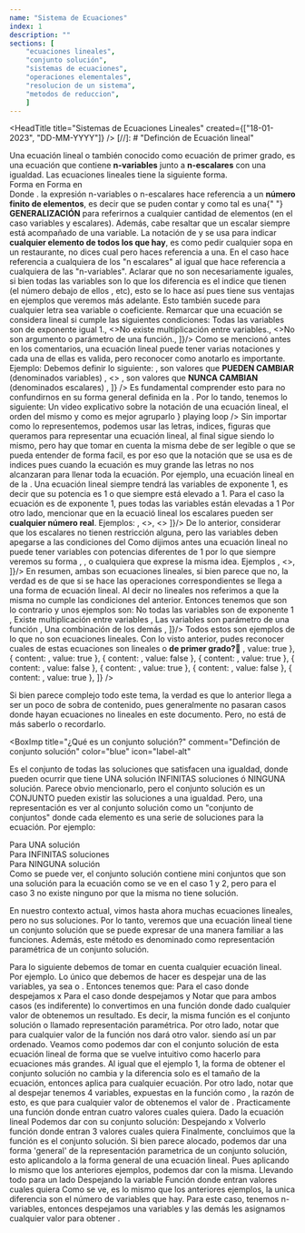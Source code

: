 ```yaml
---
name: "Sistema de Ecuaciones"
index: 1
description: ""
sections: [
    "ecuaciones lineales",
    "conjunto solución",
    "sistemas de ecuaciones",
    "operaciones elementales",
    "resolucion de un sistema",
    "metodos de reduccion",
    ]
---
```

<HeadTitle
  title="Sistemas de Ecuaciones Lineales"
  created={["18-01-2023", "DD-MM-YYYY"]}
/>
<Sep />
[//]: # "Definción de Ecuación lineal"

<TitleSection txt="Ecuaciones lineales" nr={1} />
<Ref id="ecuaciones lineales" />
<BoxImp
  title="¿Qué es una ecuación lineal?"
  comment="Definición de ecuación lineal"
  color="orange"
  icon="flag"
  id="def_ec_lin"
>
  Una ecuación lineal o también conocido como ecuación de primer grado, es una
  ecuación que contiene <b>n-variables</b> junto a <b>n-escalares</b> con una
  igualdad. Las ecuaciones lineales tiene la siguiente forma.
  <div className="grid grid-rows-2 md:grid-rows-none md:grid-cols-2 gap-2">
    <BoxSimp className="bg-back/5 ">
      <Ltx txt="ax+by=c" />
      <LComment>
        Forma en <Ltx txt="\mathbb{R^2}" />
      </LComment>
    </BoxSimp>
    <BoxSimp className="bg-back/5 ">
      <Ltx txt="a_1x_1+a_2x_2+\cdots+a_nx_n=b_1" />
      <LComment>
        Forma en <Ltx txt="\mathbb{R^n}" />
      </LComment>
    </BoxSimp>
  </div>
  Donde <Ltx txt="a_i, x_{i} \in \mathbb{R}" />.
</BoxImp>
<BComment type="note">
  la expresión n-variables o n-escalares hace referencia a un
  <b>número finito de elementos</b>, es decir que se puden contar y como tal es una{" "}
  <b>GENERALIZACIÓN</b> para referirnos a cualquier cantidad de elementos (en el
  caso variables y escalares). Además, cabe resaltar que un escalar siempre está
  acompañado de una variable.
</BComment>
<BComment>
  La notación de <Ltx txt="a_{i}" /> y <Ltx txt="x_{i}" /> se usa para indicar
  <b>cualquier elemento de todos los que hay</b>, es como pedir cualquier sopa en
  un restaurante, no dices cual pero haces referencia a una. En el caso
  <Ltx txt="a_{i}" /> hace referencia a cualquiera de los "n escalares" al igual
  que <Ltx txt="x_{i}" /> hace referencia a cualquiera de las "n-variables".
</BComment>
<BComment type="alert">
  Aclarar que <Ltx txt="x_{0}, x_{1}, x_{2}, \cdots, x_{n} " /> no son
  necesariamente iguales, si bien todas las variables son <Ltx txt="x" /> lo que
  los diferencia es el indice que tienen (el número debajo de ellos
  <Ltx txt="x_1" />, etc), esto se lo hace así pues tiene sus ventajas en ejemplos
  que veremos más adelante. Esto también sucede para cualquier letra sea variable
  o coeficiente.
</BComment>
<Ref id='condicionesEcuacionLineal'/>
<BComment type="warn">
  Remarcar que una ecuación se considera lineal si cumple las siguientes
  condiciones:
  <List className="pl-5" items={[
    <>Todas las variables son de exponente igual 1.</>,
    <>No existe multiplicación entre variables.</>,
    <>No son argumento o parámetro de una función.</>,
  ]}/>

</BComment>
<BoxChord title="Notación y orden de una ecuación lineal" color="yellow">
  Como se mencionó antes en los comentarios, una ecuación lineal puede tener
  varias notaciones y cada una de ellas es valida, pero reconocer como anotarlo
  es importante. Ejemplo:
  <Ltx txt="ax+by+cz+dw=e" block />
  Debemos definir lo siguiente:
  <List
    className="pl-5"
    items={[
      <>
        <Ltx txt="x,y,z,w\in\mathbb{R}" />, son valores que
        <b> PUEDEN CAMBIAR</b> (denominados variables)
      </>,
      <>
        <Ltx txt="a,b,c,d,e\in\mathbb{R}" />, son valores que
        <b> NUNCA CAMBIAN</b> (denominados escalares)
      </>,
    ]}
  />
  Es fundamental comprender esto para no confundirnos en su forma general
  definida en la <Lnk url="#def_ec_lin" txt="definición de ecuación lineal" />.
  Por lo tando, tenemos lo siguiente:
  <VidAbs
    url="/themes/Matematica/AlgebraLineal/SistemasDeEcuaciones/EcuacionesLinealesForm.mp4"
    title="Notación de una ecuación lineal"
    content={
      <>
        Un video explicativo sobre la notación de una ecuación lineal, el orden
        del mismo y como es mejor agruparlo
      </>
    }
    playing
    loop
  />
  Sin importar como lo representemos, podemos usar las letras, indices, figuras que
  queramos para representar una ecuación lineal, al final sigue siendo lo mismo, pero hay que
  tomar en cuenta la misma debe de ser legible o que se pueda entender de forma facil, es por eso
  que la notación que se usa es de indices pues cuando la ecuación es muy grande las letras no nos alcanzaran
  para llenar toda la ecuación. Por ejemplo, una ecuación lineal en <Ltx txt="\mathbb{R^n}" /> de la <Lnk url='def_ec_lin' txt='definción'/>.
</BoxChord>
<BoxChord title="Ejemplo de ecuacion lineal 1">
  Una ecuación lineal siempre tendrá las variables de exponente 1, es decir que su
  potencia es 1 o que siempre está elevado a 1.
  <Ltx txt="x+y^1+z+w=0" block />
  <LComment>
    Para el caso la ecuación es de exponente 1, pues todas las variables están
    elevadas a 1
  </LComment>
  Por otro lado, mencionar que en la ecuació lineal los escalares pueden ser
  <b>cualquier número real</b>. Ejemplos:
  <List className='pl-5' items={[
    <><Ltx txt='\sqrt{2}x+9^{23}y+ez=32'/></>,
    <><Ltx txt='\ln{3}x_1+\sqrt{3}{5}x_2+\sin{\pi}x_3=1'/></>,
    <><Ltx txt='y_1+\frac{1}{2}y_2+\frac{1}{3}y_3+\cdots+\frac{1}{n}y_n=0'/></>
  ]}/>
  De lo anterior, considerar que los escalares no tienen restricción alguna, pero las
  variables deben apegarse a las condiciones del <Lnk url='#condicionesEcuacionLineal' txt='comentario'/>
</BoxChord>
<BoxChord title='Ejemplo de ecuación lineal 2'>
  Como dijimos antes una ecuación lineal no puede tener variables con potencias diferentes de 1
  por lo que siempre veremos su forma <Ltx txt='x'/>, <Ltx txt='x^1'/>, <Ltx txt='x^{-2+3}'/> o cualquiera
  que exprese la misma idea. Ejemplos
  <List className='pl-5' items={[
    <><Ltx txt='2x+2^{2022}y^{2022-2021}+\frac{1}{z^{-1}}=3'/></>,
    <><Ltx txt='t_1^1+t_2^{2-1}+t_3^{3-2}=4'/></>,
  ]}/>
  En resumen, ambas son ecuaciones lineales, si bien parece que no, la verdad es de que si se hace
  las operaciones correspondientes se llega a una forma de ecuación lineal.
</BoxChord>
<BoxChord title='Ejemplo de ecuaciones NO lineales' color='red'>
  Al decir no lineales nos referimos a que la misma no cumple las condiciones del <Lnk url='#condicionesEcuacionLineal' txt='comentario'/> anterior. Entonces tenemos que son lo contrario y unos ejemplos son:
  <List className='pl-5 gap-2' items={[
    <span className='flex flex-col'>
      <Ltx txt='2x+y^{2}+3z^{e}+w^{-1}=10'/>
      <LComment>No todas las variables son de exponente 1</LComment>
    </span>,
    <span className='flex flex-col'>
      <Ltx txt='2xy+3xw+4z-10w=-2'/>
      <LComment>Existe multiplicación entre variables</LComment>
    </span>,
    <span className='flex flex-col'>
      <Ltx txt='\sin{x}+14\log_{2}{y}+e^{w}+3=-5'/>
      <LComment>Las variables son parámetro de una función</LComment>
    </span>,
    <span className='flex flex-col'>
      <Ltx txt='4\sin{x^2}-5\ln{xy}z^{-3}+7wu=0'/>
      <LComment>Una combinación de los demás</LComment>
    </span>,
]}/>
  Todos estos son ejemplos de lo que no son ecuaciones lineales.
</BoxChord>
<BoxChord title="¿Es ecuación lineal? - Quiz" color="green" className='mb-2'>
  Con lo visto anterior, pudes reconocer cuales de estas ecuaciones son lineales
  o <b>de primer grado?</b>👻
  <Check
    options={[
      { content: <Ltx txt="5x-3y=2" />, value: true },
      { content: <Ltx txt="5x-3y=3z" />, value: true },
      { content: <Ltx txt="x_{1}^{-3}+x_{2}^{2}=-8" />, value: false },
      { content: <Ltx txt="a_1x_1+a_2x_2+a_3x_3=5" />, value: true },
      { content: <Ltx txt="3xy+3y=43" />, value: false },
      { content: <Ltx txt="3x_1+4x_2+2x_5+7x_9=3" />, value: true },
      { content: <Ltx txt="3^2x+\sqrt{2}y+z^0=1" />, value: false },
      { content: <Ltx txt="3=3+x+y" />, value: true },
    ]}
  />
</BoxChord>

Si bien parece complejo todo este tema, la verdad es que lo anterior llega a ser un poco
de sobra de contenido, pues generalmente no pasaran casos donde hayan ecuaciones no lineales
en este documento. Pero, no está de más saberlo o recordarlo.

<BoxImp
  title="¿Qué es un conjunto solución?"
  comment="Definción de conjunto solución"
  color="blue"
  icon="label-alt"
>
  Es el conjunto de todas las soluciones que satisfacen una igualdad, donde
  pueden ocurrir que tiene UNA solución INFINITAS soluciones ó NINGUNA solución.
</BoxImp>
<BComment type="warn">
  Parece obvio mencionarlo, pero el conjunto solución es un CONJUNTO pueden
  existir las soluciones a una igualdad. Pero, una representación es ver al
  conjunto solución como un "conjunto de conjuntos" donde cada elemento es una
  serie de soluciones para la ecuación. Por ejemplo:
  <div className="grid grid-rows-3 md:grid-rows-none md:grid-cols-3 my-2">
    <div className="flex flex-col bg-back">
      <ImgAbs
        containStyle="my-0"
        title="Conjunto solución con una solución"
        content={
          "Una representación de como se ve un conjunto solución cuando solo hay UNA solución, pues solo existe un elemento en el conjunto."
        }
        src="/themes/Matematica/AlgebraLineal/SistemasDeEcuaciones/UnSol.webp"
      />
      <LComment className="bg-slate-50/50 w-full justify-center">
        Para UNA solución
      </LComment>
    </div>
    <div className="flex flex-col bg-back">
      <ImgAbs
        containStyle="my-0"
        title="Conjunto solución con infinitos elementos"
        content={
          "Una representación de como se ve un conjunto solución cuando tiene infinitos elementos o soluciones, pues el mismo graficamente queda corto, pero literalmente es infinito. Pero aclarar que no necesariamente una solución tiene infinitos elementos. Es decir, si tomamos una solución, la misma no necesariamente tendra infinitos elementos."
        }
        src="/themes/Matematica/AlgebraLineal/SistemasDeEcuaciones/InfSol.webp"
      />
      <LComment className="bg-slate-50/50 w-full justify-center">
        Para INFINITAS soluciones
      </LComment>
    </div>
    <div className="flex flex-col bg-back">
      <ImgAbs
        containStyle="my-0"
        title="Conjunto solución sin elementos"
        content={
          "Una representación de como se ve un conjunto solución cuando solo hay no tiene soluciones, pues el mismo conjunto está vacio."
        }
        src="/themes/Matematica/AlgebraLineal/SistemasDeEcuaciones/SinSol.webp"
      />
      <LComment className="bg-slate-50/50 w-full justify-center">
        Para NINGUNA solución
      </LComment>
    </div>
  </div>
  Como se puede ver, el conjunto solución contiene mini conjuntos que son una
  solución para la ecuación como se ve en el caso 1 y 2, pero para el caso 3 no
  existe ninguno por que la misma no tiene solución.
</BComment>

En nuestro contexto actual, vimos hasta ahora muchas ecuaciones lineales, pero no sus soluciones. Por lo tanto,
veremos que una ecuación lineal tiene un conjunto solución que se puede expresar de una manera familiar a las funciones. Además,
este método es denominado como representación paramétrica de un conjunto solución.

<BoxChord title="Ejemplo de representación parametrica 1" className="mt-2">
  Para lo siguiente debemos de tomar en cuenta cualquier ecuación lineal. Por
  ejemplo.
  <Ltx txt="7x-5y=3" block />
  Lo único que debemos de hacer es despejar una de las variables, ya sea
  <Ltx txt="x" /> o <Ltx txt="y" />. Entonces tenemos que:
  <Ltx txt="x=\frac{3-5y}{7} \longrightarrow f(y)=\frac{3-5y}{7}" block />
  <LComment>Para el caso donde despejamos x</LComment>
  <Ltx txt="y=\frac{7x-3}{5} \longrightarrow f(x)=\frac{7x-3}{5}" block />
  <LComment>Para el caso donde despejamos y</LComment>
  Notar que para ambos casos (es indiferente) lo convertimos en una función
  donde dado cualquier valor de <Ltx txt="t" /> obtenemos un resultado. Es
  decir, la misma función es el conjunto solución o llamado representación
  paramétrica. Por otro lado, notar que para cualquier valor de la función nos
  dará otro valor. siendo así <Ltx txt="(x,y)" /> un par ordenado.
</BoxChord>
<BoxChord title="Ejemplo de representación parametrica 2" color="yellow">
  Veamos como podemos dar con el conjunto solución de esta ecuación lineal de
  forma que se vuelve intuitivo como hacerlo para ecuaciones más grandes.
  <Ltx txt="3v-8w+2x-y+4z=0" block />
  <VidAbs
    title="Pasos para dar con el conjunto solución"
    content="Video que representa los pasos para dar con el conjunto solución de una ecuación lineal. Siendo que para ecuaciones más grandes el método sigue siendo el mismo, por lo que es repetitivo."
    url="/themes/Matematica/AlgebraLineal/SistemasDeEcuaciones/ConSol1.mp4"
    playing
    loop
  />
  Al igual que el ejemplo 1, la forma de obtener el conjunto solución no cambia y
  la diferencia solo es el tamaño de la ecuación, entonces aplica para cualquier
  ecuación. Por otro lado, notar que al despejar tenemos 4 variables, expuestas en
  la función como <Ltx txt="f(w,x,y,z)" />, la razón de esto, es que para cualquier
  valor de <Ltx txt="w, x, y, z" /> obtenemos el valor de <Ltx txt="v" />. Practicamente
  una función donde entran cuatro valores cuales quiera.
</BoxChord>
<BoxChord title="Ejemplo de representación parametrica 3">
  Dado la ecuación lineal
  <Ltx txt="x+2y+5z+w=9" block />
  Podemos dar con su conjunto solución:
  <Ltx txt="x+2y+5z-w=9" block />
  <Ltx txt="x=9-2y-5z+w" block />
  <LComment>Despejando x</LComment>
  <Ltx txt="f(y,z,w)=9-2y-5z+w" block />
  <LComment>Volverlo función donde entran 3 valores cuales quiera</LComment>
  Finalmente, concluimos que la función es el conjunto solución.
</BoxChord>
<BoxChord title="Ejemplo de representación parametrica 4" color="red">
  Si bien parece alocado, podemos dar una forma 'general' de la representación
  parametrica de un conjunto solución, esto aplicandolo a la forma general de
  una ecuación lineal.
  <Ltx txt="a_1x_1+a_2x_2+a_3x_3+\cdots+a_nx_n=b" block />
  Pues aplicando lo mismo que los anteriores ejemplos, podemos dar con la misma.
  <Ltx txt="a_1x_1+a_2x_2+a_3x_3+\cdots+a_nx_n=b" block />
  <Ltx txt="a_1x_1=b-a_2x_2-a_3x_3-\cdots-a_nx_n" block />
  <LComment>Llevando todo para un lado</LComment>
  <Ltx txt="x_1=\frac{b-a_2x_2-a_3x_3-\cdots-a_nx_n}{a_1}" block />
  <LComment>
    Despejando la variable <Ltx txt="x_1" />
  </LComment>
  <Ltx
    txt="f(x_2,x_3,\cdots,x_n)=\frac{b-a_2x_2-a_3x_3-\cdots-a_nx_n}{a_1}"
    block
  />
  <LComment>
    Función donde entran <Ltx txt="n-1" /> valores cuales quiera
  </LComment>
  Como se ve, es lo mismo que los anteriores ejemplos, la unica diferencia son
  el número de variables que hay. Para este caso, tenemos n-variables, entonces
  despejamos una variables <Ltx txt="x_1" /> y las demás les asignamos cualquier
  valor para obtener <Ltx txt="x_1" />.
</BoxChord>
<Sep />
